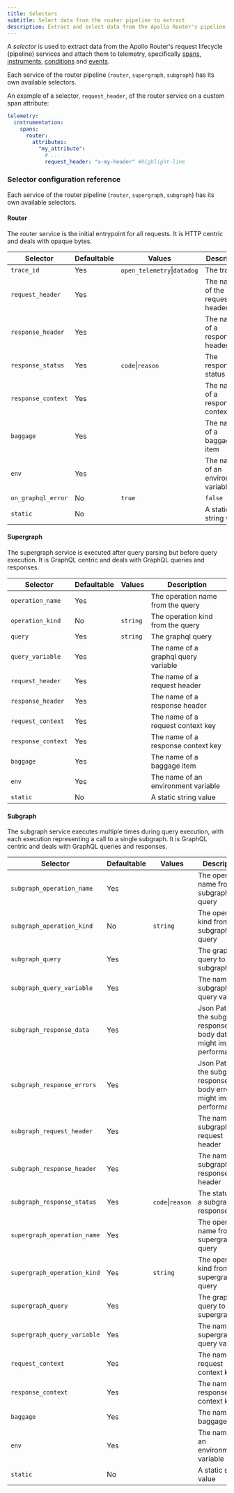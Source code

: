 ```yaml
---
title: Selectors
subtitle: Select data from the router pipeline to extract
description: Extract and select data from the Apollo Router's pipeline services to attach to telemetry.
---
```


A _selector_ is used to extract data from the Apollo Router's request lifecycle (pipeline) services and attach them to telemetry, specifically [spans](./spans), [instruments](./instruments), [conditions](./conditions) and [events](./events).

Each service of the router pipeline (`router`, `supergraph`, `subgraph`) has its own available selectors.

An example of a selector, `request_header`, of the router service on a custom span attribute:

```yaml title="router.yaml"
telemetry:
  instrumentation:
    spans:
      router:
        attributes:
          "my_attribute":
            # ...
            request_header: "x-my-header" #highlight-line
```

### Selector configuration reference

Each service of the router pipeline (`router`, `supergraph`, `subgraph`) has its own available selectors.

#### Router

The router service is the initial entrypoint for all requests. It is HTTP centric and deals with opaque bytes.

| Selector           | Defaultable | Values                      | Description                          |
|--------------------|-------------|-----------------------------|--------------------------------------|
| `trace_id`         | Yes         | `open_telemetry`\|`datadog` | The trace ID                         |
| `request_header`   | Yes         |                             | The name of the request header       |
| `response_header`  | Yes         |                             | The name of a response header        |
| `response_status`  | Yes         | `code`\|`reason`            | The response status                  |
| `response_context` | Yes         |                             | The name of a response context key   |
| `baggage`          | Yes         |                             | The name of a baggage item           |
| `env`              | Yes         |                             | The name of an environment variable  |
| `on_graphql_error` | No          | `true`|`false`              | Boolean set to true if the response payload contains a graphql error  |
| `static`           | No          |                             | A static string value                |

#### Supergraph

The supergraph service is executed after query parsing but before query execution. It is GraphQL centric and deals with GraphQL queries and responses.

| Selector           | Defaultable | Values                              | Description                          |
|--------------------|-------------|-------------------------------------|--------------------------------------|
| `operation_name`   | Yes         |                                     | The operation name from the query    |
| `operation_kind`   | No          | `string`                            | The operation kind from the query    |
| `query`            | Yes         | `string`                     | The graphql query                    |
| `query_variable`   | Yes         |                                     | The name of a graphql query variable |
| `request_header`   | Yes         |                                     | The name of a request header         |
| `response_header`  | Yes         |                                     | The name of a response header        |
| `request_context`  | Yes         |                                     | The name of a request context key    |
| `response_context` | Yes         |                                     | The name of a response context key   |
| `baggage`          | Yes         |                                     | The name of a baggage item           |
| `env`              | Yes         |                                     | The name of an environment variable  |
| `static`           | No          |                                     | A static string value                |


#### Subgraph

The subgraph service executes multiple times during query execution, with each execution representing a call to a single subgraph. It is GraphQL centric and deals with GraphQL queries and responses.

| Selector                    | Defaultable | Values                              | Description                                                                     |
|-----------------------------|-------------|-------------------------------------|---------------------------------------------------------------------------------|
| `subgraph_operation_name`   | Yes         |                                     | The operation name from the subgraph query                                      |
| `subgraph_operation_kind`   | No          | `string`                            | The operation kind from the subgraph query                                      |
| `subgraph_query`            | Yes         |                                     | The graphql query to the subgraph                                               |
| `subgraph_query_variable`   | Yes         |                                     | The name of a subgraph query variable                                           |
| `subgraph_response_data`    | Yes         |                                     | Json Path into the subgraph response body data (it might impact performances)   |
| `subgraph_response_errors`  | Yes         |                                     | Json Path into the subgraph response body errors (it might impact performances) |
| `subgraph_request_header`   | Yes         |                                     | The name of a subgraph request header                                           |
| `subgraph_response_header`  | Yes         |                                     | The name of a subgraph response header                                          |
| `subgraph_response_status`  | Yes         | `code`\|`reason`                    | The status of a subgraph response                                               |
| `supergraph_operation_name` | Yes         |                                     | The operation name from the supergraph query                                    |
| `supergraph_operation_kind` | Yes         | `string`                            | The operation kind from the supergraph query                                    |
| `supergraph_query`          | Yes         |                                     | The graphql query to the supergraph                                             |
| `supergraph_query_variable` | Yes         |                                     | The name of a supergraph query variable                                         |
| `request_context`           | Yes         |                                     | The name of a request context key                                               |
| `response_context`          | Yes         |                                     | The name of a response context key                                              |
| `baggage`                   | Yes         |                                     | The name of a baggage item                                                      |
| `env`                       | Yes         |                                     | The name of an environment variable                                             |
| `static`                    | No          |                                     | A static string value                                                           |
